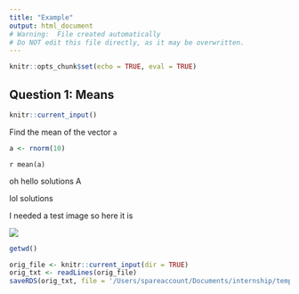 ```yaml
---
title: "Example"
output: html_document
# Warning:  File created automatically
# Do NOT edit this file directly, as it may be overwritten.
---
```


```r
knitr::opts_chunk$set(echo = TRUE, eval = TRUE)
```

## Question 1: Means

```r
knitr::current_input()
```

Find the mean of the vector `a`




```r
a <- rnorm(10)
```


`r mean(a)`




oh hello solutions A


lol solutions


I needed a test image so here it is

![](/Users/spareaccount/Documents/internship/templar/dev/karl_moustache.jpg)
```r
getwd()
```

```r

orig_file <- knitr::current_input(dir = TRUE)
orig_txt <- readLines(orig_file)
saveRDS(orig_txt, file = '/Users/spareaccount/Documents/internship/templar/dev/test_txt.RDS')
```
